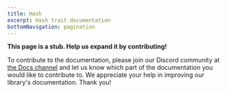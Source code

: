 ```yaml
---
title: Hash
excerpt: Hash trait documentation
bottomNavigation: pagination
---
```


**This page is a stub. Help us expand it by contributing!**

To contribute to the documentation, please join our Discord community at [the Docs channel](https://discord.com/channels/795981131316985866/848185224356691978) and let us know which part of the documentation you would like to contribute to. We appreciate your help in improving our library's documentation. Thank you!

